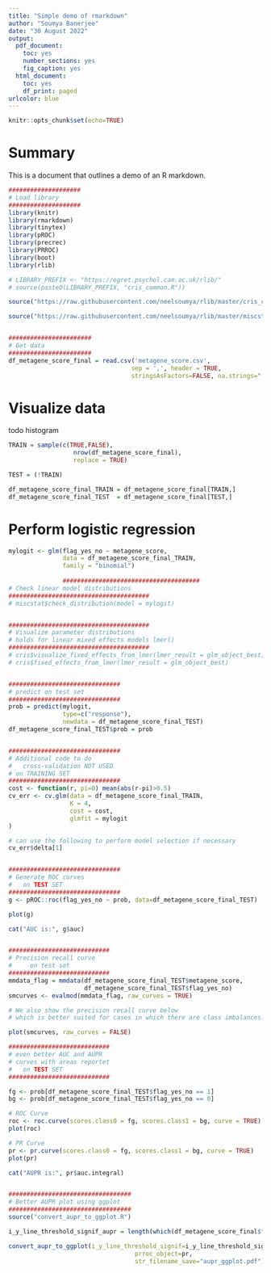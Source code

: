```yaml
---
title: "Simple demo of rmarkdown"
author: "Soumya Banerjee"
date: "30 August 2022"
output:
  pdf_document:
    toc: yes
    number_sections: yes
    fig_caption: yes
  html_document:
    toc: yes
    df_print: paged
urlcolor: blue
---
```


```r
knitr::opts_chunk$set(echo=TRUE)
```

# Summary

This is a document that outlines a demo of an R markdown.

```r

####################
# Load library
####################
library(knitr)
library(rmarkdown)
library(tinytex)
library(pROC)
library(precrec)
library(PRROC)
library(boot)
library(rlib)

# LIBRARY_PREFIX <- "https://egret.psychol.cam.ac.uk/rlib/"
# source(paste0(LIBRARY_PREFIX, "cris_common.R"))

source("https://raw.githubusercontent.com/neelsoumya/rlib/master/cris_common.R")

source("https://raw.githubusercontent.com/neelsoumya/rlib/master/miscstat.R")


#######################
# Get data
#######################
df_metagene_score_final = read.csv('metagene_score.csv', 
                                  sep = ',', header = TRUE, 
                                  stringsAsFactors=FALSE, na.strings="..")


```

# Visualize data

todo histogram





```r

TRAIN = sample(c(TRUE,FALSE),
                  nrow(df_metagene_score_final),
                  replace = TRUE)

TEST = (!TRAIN)

df_metagene_score_final_TRAIN = df_metagene_score_final[TRAIN,]
df_metagene_score_final_TEST  = df_metagene_score_final[TEST,]

```


# Perform logistic regression





```r

mylogit <- glm(flag_yes_no ~ metagene_score, 
               data = df_metagene_score_final_TRAIN, 
               family = "binomial")
               
               ######################################
# Check linear model distributions
#######################################
# miscstat$check_distribution(model = mylogit)


#######################################
# Visualize parameter distributions
# holds for linear mixed effects models lmer()
#######################################
# cris$visualize_fixed_effects_from_lmer(lmer_result = glm_object_best)
# cris$fixed_effects_from_lmer(lmer_result = glm_object_best)


###############################
# predict on test set
###############################
prob = predict(mylogit, 
               type=c("response"),
               newdata = df_metagene_score_final_TEST)
df_metagene_score_final_TEST$prob = prob


###############################
# Additional code to do 
#   cross-validation NOT USED
# on TRAINING SET
###############################
cost <- function(r, pi=0) mean(abs(r-pi)>0.5)
cv_err <- cv.glm(data = df_metagene_score_final_TRAIN,
                 K = 4,
                 cost = cost,
                 glmfit = mylogit
)

# can use the following to perform model selection if necessary
cv_err$delta[1]


###############################
# Generate ROC curves
#   on TEST SET
###############################
g <- pROC::roc(flag_yes_no ~ prob, data=df_metagene_score_final_TEST)

plot(g)

cat("AUC is:", g$auc)


############################
# Precision recall curve
#     on test set
############################
mmdata_flag = mmdata(df_metagene_score_final_TEST$metagene_score,
                     df_metagene_score_final_TEST$flag_yes_no)
smcurves <- evalmod(mmdata_flag, raw_curves = TRUE)

# We also show the precision recall curve below 
# which is better suited for cases in which there are class imbalances.

plot(smcurves, raw_curves = FALSE)

############################
# even better AUC and AUPR 
# curves with areas reportet
#   on TEST SET
############################

fg <- prob[df_metagene_score_final_TEST$flag_yes_no == 1]
bg <- prob[df_metagene_score_final_TEST$flag_yes_no == 0]

# ROC Curve    
roc <- roc.curve(scores.class0 = fg, scores.class1 = bg, curve = TRUE)
plot(roc)

# PR Curve
pr <- pr.curve(scores.class0 = fg, scores.class1 = bg, curve = TRUE)
plot(pr)

cat("AUPR is:", pr$auc.integral)


##################################
# Better AUPR plot using ggplot
##################################
source("convert_aupr_to_ggplot.R")

i_y_line_threshold_signif_aupr = length(which(df_metagene_score_final$flag_yes_no == 1))/(length(which(df_metagene_score_final$flag_yes_no == 1)) + length(which(df_metagene_score_final$flag_yes_no == 0)))

convert_aupr_to_ggplot(i_y_line_threshold_signif=i_y_line_threshold_signif_aupr, 
                                   prroc_object=pr,
                                   str_filename_save="aupr_ggplot.pdf")

```



\newpage
   



  
  
  
  
